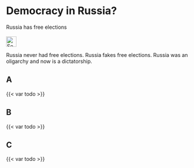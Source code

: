 # Democracy in Russia? {#sec-democracy-russia}

\index{Elections}
\index{Democracy}
\index{Oligarchy}
\index{Dictator}
\index{Dictatorship}

::: {.callout-caution title="Myth"}
Russia has free elections
[<br></br>![Search for topic in EUvsDisinfo](../all_common_img/EUvsDisinfo_400x240.jpg){height=2em}](https://euvsdisinfo.eu/disinformation-cases/?text=(referendum%7Celections%7Coligarchy)%20Russia&sort=relevance)
:::

::: {.callout-tip title="Truth"}
Russia never had free elections. 
Russia fakes free elections.
Russia was an oligarchy and now is a dictatorship.  
:::



## A


{{< var todo >}}


## B

{{< var todo >}}


## C

{{< var todo >}}


